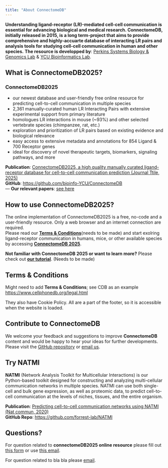 ```yaml
---
title: "About ConnectomeDB"
---
```


<span class="half-break"></span>

**Understanding ligand-receptor (LR)-mediated cell-cell communication is essential for advancing biological and medical research. ConnectomeDB, initially released in 2015, is a long term-project that aims to provide comprehensive and highly-accuarte database of interacting LR pairs and analysis tools for studying cell-cell communication in human and other species.** **The resource is developped by**: [Perkins Systems Biology & Genomics Lab](https://perkins.org.au/research/labs/cancer-program/systems-biology-and-genomics-overview/) & [YCU Bioinformatics Lab](https://www-user.yokohama-cu.ac.jp/~bioinfo/hp/).

<span class="half-break"></span>

::: {.panel-tabset}

## **What is ConnectomeDB2025?**

### ConnectomeDB2025

- our newest database and user-friendly free online resource for predicting cell-to-cell communication in multiple species
 - 2,361 manually-curated human LR Interacting Pairs with extensive experimental support from primary literature
 - homologues LR interactions in mouse (~93%) and other selected vertebrate species (chimpanzee, rat, etc.)
 - exploration and prioritization of LR pairs based on existing evidence and biological relevance
 - easy access to extensive metadata and annotations for 854 Ligand & 700 Receptor genes
 - ideal for discovery of novel therapeutic targets, biomarkers, signaling pathways, and more

**Publication**: [ ConnectomeDB2025, a high quality manually curated ligand-receptor database for cell-to-cell communication prediction (Journal Ttile, 2025)](https://doi.org/10.1038/s41467-020-18873-z)  
**GitHub**: <https://github.com/bioinfo-YCU/ConnectomeDB>  
---
**Our relevant papers**: [see here](citeus.qmd)  

## **How to use ConnectomeDB2025?**

The online implementation of ConnectomeDB2025 is a free, no-code and a user-friendly resource. Only a  web browser and an internet connection are required.  
Please read our [**Terms & Conditions**](link)(needs to be made) and start exolring ligand-receptor communication in humans, mice, or other available species by accessing [**ConnectomeDB 2025**](database.qmd).

**Not familiar with ConnectomeDB 2025 or want to learn more?** Please check out [**our tutorial**](link). (Needs to be made)

## **Terms & Conditions**

Might need to add **Terms & Conditions**; 
see CDB as an example <https://www.cellphonedb.org/legal.html>

They also have Cookie Policy. All are a part of the footer, so it is accessible when the website is loaded.

## **Contribute to ConnectomeDB**

We welcome your feedback and suggestions to improve **ConnectomeDB** content and would be happy to hear your ideas for further developments.  
Please visit the [GitHub repository](https://github.com/bioinfo-YCU/ConnectomeDB) or [email us](mailto:need_to_think@com).

## **Try NATMI**

**NATMI**  (Network Analysis Toolkit for Multicellular Interactions) is our Python-based toolkit designed for constructing and analyzing multi-cellular communication networks in multiple species. NATMI can use both single-cell and bulk gene expression, as well as proteomic data, to predict cell-to-cell communication at the levels of niches, tissues, and the entire organism.

**Publication**: [Predicting cell-to-cell communication networks using NATMI (Nat commun, 2020)](https://doi.org/10.1038/s41467-020-18873-z)   
**GitHub Repo**: <https://github.com/forrest-lab/NATMI> 

## **Questions?**

For question related to **connectomeDB2025 online resource** please fill out [this form](this form) or use [this email](mailto:bioinfo@yokohama-cu.ac.jp).

For question related to bla bla please [email](mailto:xxx@.com;mailto:xxx@.com;).

:::

